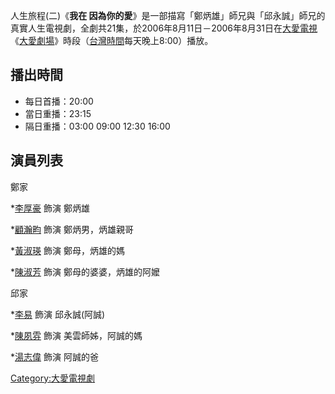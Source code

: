 {{電視節目信息框
| 名稱       = 人生旅程(二)我在 因為你的愛
| 圖片       = 
| 類型       = 大愛真實人生劇場
| 導演       = 歐陽昇
| 編劇       = 李依潔 蔡秀女
| 演出       = 參見演員列表
| 製作人     = 甯宜文  
| 片頭曲     = 
| 片尾曲     = 
| 國家       = {{ROC-TW}}
| 語言       = [[國語|國語]]、[[台語|台語]]
| 集數       = 21集
| 每集長     = 45分鐘
| 製作單位   = [[春田傳播有限公司|春田傳播有限公司]]
| 電視台     = [[大愛電視台|大愛電視台]]
| 播出國家   = {{TWN}}
| 開始       = 2006年8月11日
| 結束       = 2006年8月31日
| 官方網站   = 
}}

人生旅程(二)《'''我在 因為你的愛'''》是一部描寫「鄭炳雄」師兄與「邱永誠」師兄的真實人生電視劇，全劇共21集，於2006年8月11日－2006年8月31日在[[大愛電視|大愛電視]]《[[大愛劇場|大愛劇場]]》時段（[[台灣時間|台灣時間]]每天晚上8:00）播放。

==播出時間==
*每日首播：20:00
*當日重播：23:15
*隔日重播：03:00 09:00 12:30 16:00

{{電視節目的變遷
|電視台=[[大愛電視台|大愛電視台]]
|播放檔次=八點檔（每天晚上8:00）節目
|節目名稱='''人生旅程(二)-我在 因為你的愛''' <br />2006年8月11日－2006年8月31日
|上一節目=[[人生旅程(一)-緣|人生旅程(一)-緣]] <br />2006年7月15日－2006年8月10日
|下一節目=[[大地之子_(大愛劇場)|大地之子]] <br />2006年9月1日－2006年10月27日
}}

{{大愛劇場}}

== 演員列表 ==
鄭家

<nowiki>*</nowiki>[[李厚豪|李厚豪]] 飾演 鄭炳雄

<nowiki>*</nowiki>[[顧瀚畇|顧瀚畇]] 飾演 鄭炳男，炳雄親哥

<nowiki>*</nowiki>[[黃淑瑛|黃淑瑛]] 飾演 鄭母，炳雄的媽

<nowiki>*</nowiki>[[陳淑芳|陳淑芳]] 飾演 鄭母的婆婆，炳雄的阿嬤

邱家

<nowiki>*</nowiki>[[李易_(臺灣演員)|李易]] 飾演 邱永誠(阿誠)

<nowiki>*</nowiki>[[陳夙雰|陳夙雰]] 飾演  美雲師姊，阿誠的媽

<nowiki>*</nowiki>[[湯志偉|湯志偉]] 飾演 阿誠的爸
[[Category:大愛電視劇|Category:大愛電視劇]]